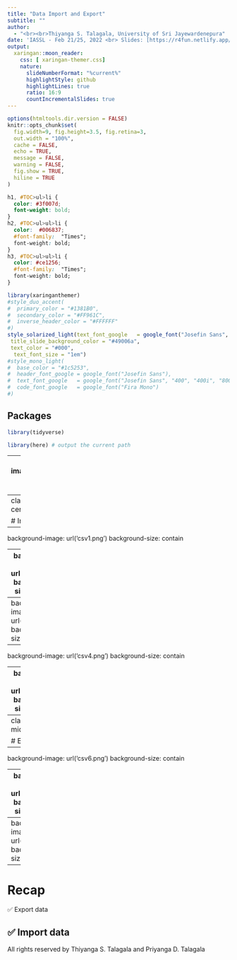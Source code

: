```yaml
---
title: "Data Import and Export"
subtitle: ""
author: 
  - "<br><br>Thiyanga S. Talagala, University of Sri Jayewardenepura"
date: 'IASSL - Feb 21/25, 2022 <br> Slides: [https://r4fun.netlify.app/](https://r4fun.netlify.app/)'
output:
  xaringan::moon_reader:
    css: [ xaringan-themer.css]
    nature:
      slideNumberFormat: "%current%"
      highlightStyle: github
      highlightLines: true
      ratio: 16:9
      countIncrementalSlides: true
---
```





```r
options(htmltools.dir.version = FALSE)
knitr::opts_chunk$set(
  fig.width=9, fig.height=3.5, fig.retina=3,
  out.width = "100%",
  cache = FALSE,
  echo = TRUE,
  message = FALSE, 
  warning = FALSE,
  fig.show = TRUE,
  hiline = TRUE
)
```

<style type="text/css">
.remark-slide-content {
    font-size: 35px;
}
</style>


<style type="text/css">
.remark-slide-content {
    font-size: 35px;
}
</style>

<style>
p.comment {
background-color: #DBDBDB;
padding: 10px;
border: 1px solid black;
margin-left: 25px;
border-radius: 5px;
font-style: italic;
}

</style>



```css
h1, #TOC>ul>li {
  color: #3f007d;
  font-weight: bold;
}
h2, #TOC>ul>ul>li {
  color:  #006837;
  #font-family:  "Times";
  font-weight: bold;
}
h3, #TOC>ul>ul>li {
  color: #ce1256;
  #font-family:  "Times";
  font-weight: bold;
}
```

```r
library(xaringanthemer)
#style_duo_accent(
#  primary_color = "#1381B0",
#  secondary_color = "#FF961C",
#  inverse_header_color = "#FFFFFF"
#)
style_solarized_light(text_font_google   = google_font("Josefin Sans", "400", "400i", "800i", "800"),
 title_slide_background_color = "#49006a",
 text_color = "#000",
  text_font_size = "1em")
#style_mono_light(
#  base_color = "#1c5253",
#  header_font_google = google_font("Josefin Sans"),
#  text_font_google   = google_font("Josefin Sans", "400", "400i", "800i", "800"),
#  code_font_google   = google_font("Fira Mono")
#)
```


## Packages

```r
library(tidyverse)

```

```r
library(here) # output the current path
```

---
background-image:url('readr.png')
background-size:contain


---
class: inverse, middle, center

# Import data

---
background-image: url('csv1.png')
background-size: contain



---
background-image: url('csv2.png')
background-size: contain



---
background-image: url('csv3.png')
background-size: contain



---
background-image: url('csv4.png')
background-size: contain



---
background-image: url('csv5.png')
background-size: contain

---
class: inverse, middle, center

# Export data

---
background-image: url('csv6.png')
background-size: contain

---
background-image: url('csv7.png')
background-size: contain

---
background-image: url('csv8.png')
background-size: contain

---
# Recap

✅  Export data

✅  Import data
---

All rights reserved by Thiyanga S. Talagala and Priyanga D. Talagala


